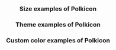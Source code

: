 
<Header
  title="Polkadot Icon (Polkicon)"
  subtitle="The Polkadot Icon and its parameters."
  npm={props.npm}
/>

### Size examples of Polkicon

<PolkiconSizes />

### Theme examples of Polkicon

<PolkiconThemes />

### Custom color examples of Polkicon

<PolkiconCustomColors />
